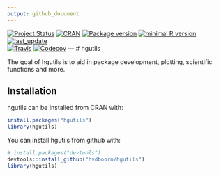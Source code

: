 ```yaml
---
output: github_document
---
```

<!-- START_HGUTILS -->
[![Project Status](http://www.repostatus.org/badges/latest/active.svg)](http://www.repostatus.org/#active)
[![CRAN](http://www.r-pkg.org/badges/version/hgutils)](https://cran.r-project.org/package=hgutils)
[![Package version](https://img.shields.io/badge/GitHub-0.2.5-orange.svg)]()
[![minimal R version](https://img.shields.io/badge/R-v3.1+-blue.svg)](https://cran.r-project.org/)
[![last_update](https://img.shields.io/badge/last%20update-2018--11--27-blue.svg)]()  
[![Travis](https://travis-ci.org/hvdboorn/hgutils.svg)](https://travis-ci.org/hvdboorn/hgutils)
[![Codecov](https://img.shields.io/codecov/c/github/hvdboorn/hgutils.svg)](https://codecov.io/gh/hvdboorn/hgutils)
---
<!-- END_HGUTILS -->
# hgutils

The goal of hgutils is to aid in package development, plotting, scientific functions and more.

## Installation

hgutils can be installed from CRAN with: 

```r
install.packages("hgutils")
library(hgutils)
```

You can install hgutils from github with:

```r
# install.packages("devtools")
devtools::install_github("hvdboorn/hgutils")
library(hgutils)
```

